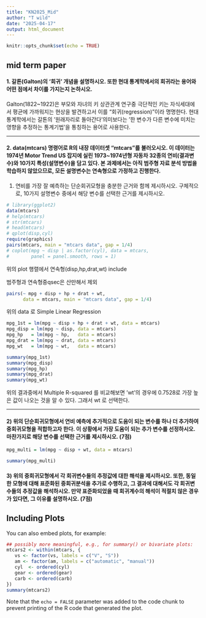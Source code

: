 ```yaml
---
title: "KN2025_Mid"
author: "T wild"
date: "2025-04-17"
output: html_document
---
```


```r
knitr::opts_chunk$set(echo = TRUE)
```

## mid term paper

#### 1. 갈톤(Galton)의 ‘회귀’ 개념을 설명하시오. 또한 현대 통계학에서의 회귀라는 용어와 어떤 점에서 차이를 가지는지 논하시오.
 Galton(1822~1922)은 부모와 자녀의 키 상관관계 연구중 극단적인 키는 자식세대에서 평균에 가까워지는 현상을 발견하고서 이를 "회귀(regression)"이라 명명한다. 현대 통계학에서는 갈톤의 '원래자리로 돌아간다'의미보다는 '한 변수가 다른 변수에 미치는 영향을 추정하는 통계기법'을 통칭하는 용어로 사용한다.

---

#### 2. data(mtcars) 명령어로 R의 내장 데이터셋 “mtcars”를 불러오시오. 이 데이터는 1974년 Motor Trend US 잡지에 실린 1973~1974년형 자동차 32종의 연비(결과변수)와 10가지 특성(설명변수)을 담고 있다. 본 과제에서는 아직 범주형 자료 분석 방법을 학습하지 않았으므로, 모든 설명변수는 연속형으로 가정하고 진행한다.



 1) 연비를 가장 잘 예측하는 단순회귀모형을 충분한 근거와 함께 제시하시오. 구체적으로, 10가지 설명변수 중에서 해당 변수를 선택한 근거를 제시하시오.
  



```r
# library(ggplot2)
data(mtcars)
# help(mtcars)
# str(mtcars)
# head(mtcars)
# qplot(disp,cyl)
require(graphics)
pairs(mtcars, main = "mtcars data", gap = 1/4)
# coplot(mpg ~ disp | as.factor(cyl), data = mtcars,
#        panel = panel.smooth, rows = 1)
```


 위의 plot 행렬에서 연속형(disp,hp,drat,wt) include
 
 범주형과 연속형중qsec은 산만해서 제외



```r

pairs(~ mpg + disp + hp + drat + wt, 
      data = mtcars, main = "mtcars data", gap = 1/4)


```


 위의 data 로 Simple Linear Regression
```r
mpg_1st = lm(mpg ~ disp + hp + drat + wt, data = mtcars)
mpg_disp = lm(mpg ~ disp, data = mtcars)
mpg_hp   = lm(mpg ~ hp,   data = mtcars)
mpg_drat = lm(mpg ~ drat, data = mtcars)
mpg_wt   = lm(mpg ~ wt,   data = mtcars)

summary(mpg_1st)
summary(mpg_disp)
summary(mpg_hp)
summary(mpg_drat)
summary(mpg_wt)
```
 위의 결과중에서 Multiple R-squared 를 비교해보면 'wt'의 경우에 0.7528로 가장 높은 값이 나오는 것을 알 수 있다. 그래서 wt 로 선택한다.

---

####  2) 위의 단순회귀모형에서 연비 예측에 추가적으로 도움이 되는 변수를 하나 더 추가하여 중회귀모형을 적합하고자 한다. 이 상황에서 가장 도움이 되는 추가 변수를 선정하시오. 마찬가지로 해당 변수를 선택한 근거를 제시하시오. (7점)

```r
mpg_multi = lm(mpg ~ disp + wt, data = mtcars)

summary(mpg_multi)

```

####  3) 위의 중회귀모형에서 각 회귀변수들의 추정값에 대한 해석을 제시하시오. 또한, 동일한 모형에 대해 표준화된 중회귀분석을 추가로 수행하고, 그 결과에 대해서도 각 회귀변수들의 추정값을 해석하시오. 만약 표준화되었을 때 회귀계수의 해석이 적절치 않은 경우가 있다면, 그 이유를 설명하시오. (7점)


## Including Plots

You can also embed plots, for example:

```r

## possibly more meaningful, e.g., for summary() or bivariate plots:
mtcars2 <- within(mtcars, {
   vs <- factor(vs, labels = c("V", "S"))
   am <- factor(am, labels = c("automatic", "manual"))
   cyl  <- ordered(cyl)
   gear <- ordered(gear)
   carb <- ordered(carb)
})
summary(mtcars2)
```

Note that the `echo = FALSE` parameter was added to the code chunk to prevent printing of the R code that generated the plot.

```r

```
